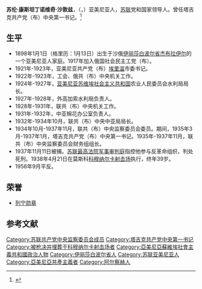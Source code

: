 {{Prose|time=2021-03-01T11:12:12+00:00}}
{{Refimprove|time=2021-03-01T11:12:12+00:00}}
{{Infobox officeholder
|original_name  = Суре́н Константи́нович Шаду́нц
|name           = 苏伦·康斯坦丁诺维奇·沙敦兹
|image          = Suren Shadunts.jpg
|office2         = [[塔吉克共产党|塔吉克共产党]]中央第一书记
|term_start2     = 1935年1月3日
|term_end2       = 1937年1月16日
|predecessor2    = [[格利戈里·伊萨科维奇·布罗伊多|格利戈里·伊萨科维奇·布罗伊多]]
|successor2      = [[乌鲁姆巴伊·阿舒罗维奇·阿舒罗夫|乌鲁姆巴伊·阿舒罗维奇·阿舒罗夫]]
|birth_date     = {{OldStyleDate|1898年|1月13日|1月1日}}
|birth_place    = {{flag|Russian Empire}}[[伊丽莎白波尔省|伊丽莎白波尔省]][[杰布拉伊尔|杰布拉伊尔]]
|death_date     = {{Death date and age|1938|4|21|1898|11|13}}
|death_place    = {{URS}}[[莫斯科|莫斯科]][[科穆纳尔卡射击场|科穆纳尔卡射击场]]
|party          = [[苏联共产党|苏联共产党]]
|nationality   = {{flag|Russian Empire}}（1898－1917）<br>{{flag|Russian SFSR|1918}}（1917-1922）<br>{{URS}}（1922－1938）
|occupation     =  政治家
|awards={{{!}} style="background:transparent"
{{!}} {{列宁勋章}}
{{!}}}
}}
'''苏伦·康斯坦丁诺维奇·沙敦兹'''，（{{lang-ru|'''Суре́н Константи́нович Шаду́нц'''}}，{{bd|1898年|1月1日（格里历：1月13日）|1938年|4月21日}}）亚美尼亚人，[[苏联|苏联]]党和国家领导人。曾任塔吉克共产党（布）中央第一书记。<ref>{{Cite web|title=Справочник по истории Коммунистической партии и Советского Союза 1898 - 1991|url=http://www.knowbysight.info/ShSS/00388.asp|access-date=2021-02-28|archive-date=2017-03-05|archive-url=https://web.archive.org/web/20170305102516/http://knowbysight.info/ShSS/00388.asp|dead-url=no}}</ref>

== 生平 ==
* 1898年1月1日（格里历：1月13日）出生于沙俄[[伊丽莎白波尔省|伊丽莎白波尔省]][[杰布拉伊尔|杰布拉伊尔]]的一个亚美尼亚人家庭。1917年加入俄国社会民主工党（布）。
* 1921年-1923年，亚美尼亚共产党（布）[[埃里温|埃里温]]市委书记。
* 1922年-1923年，工会、俄共（布）中央机关工作。
* 1924年-1927年，[[亚美尼亚苏维埃社会主义共和国|亚美尼亚苏维埃社会主义共和国]]农业人民委员会水利局局长。
* 1927年-1928年，外高加索水利局负责人。
* 1928年-1931年，联共（布）中央机关工作。
* 1931年-1932年，中亚棉花办公室负责人。
* 1932年-1934年10月，联共（布）中央中亚局局长。
* 1934年10月-1937年11月，联共（布）中央监察委员会委员。期间，1935年3月-1937年1月，塔吉克共产党（布）中央第一书记。1935年-1937年11月，联共（布）中央监察委员会财务组组长。
* 1937年11月11日被捕。[[苏联最高法院军事审判庭|苏联最高法院军事审判庭]]指控他参与反革命组织，判处死刑。1938年4月21日在莫斯科[[科穆纳尔卡射击场|科穆纳尔卡射击场]]执行，终年39岁。
* 1956年9月平反。

== 荣誉 ==
* [[列宁勋章|列宁勋章]]

== 参考文献 ==
{{Reflist}}

[[Category:苏联共产党中央监察委员会成员|Category:苏联共产党中央监察委员会成员]]
[[Category:塔吉克共产党中央第一书记|Category:塔吉克共产党中央第一书记]]
[[Category:被枪决并埋葬于科穆纳尔卡射击场者|Category:被枪决并埋葬于科穆纳尔卡射击场者]]
[[Category:亞美尼亞蘇維埃社會主義共和國政治人物|Category:亞美尼亞蘇維埃社會主義共和國政治人物]]
[[Category:伊丽莎白波尔省人|Category:伊丽莎白波尔省人]]
[[Category:苏联亚美尼亚人|Category:苏联亚美尼亚人]]
[[Category:亞美尼亞共產主義者|Category:亞美尼亞共產主義者]]
[[Category:阿尔察赫人|Category:阿尔察赫人]]